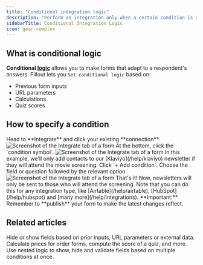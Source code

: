 ```yaml
---
title: "Conditional integration logic"
description: "Perform an integration only when a certain condition is met. Use conditional logic to create dynamic Fillout forms based on respondents' input."
sidebarTitle: Conditional Integration Logic
icon: gear-complex
---
```


## What is conditional logic

**Conditional** **[logic](/help)** allows you to make forms that adapt to a respondent's answers. Fillout lets you `Set conditional logic` based on:

- Previous form inputs
- URL parameters
- Calculations
- Quiz scores

## How to specify a condition

<Steps>
  <Step title="Open the integration">
    Head to **Integrate** and click your existing **connection**.
    <Frame>
      <img src="/images/logic/image-1.png" alt="Screenshot of the Integrate tab of a form" />
    </Frame>
  </Step>
  <Step title="Set a condition">
    At the bottom, click the `condition symbol`.
    <Frame>
      <img src="/images/logic/image-2.png" alt="Screenshot of the Integrate tab of a form" />
    </Frame>
      In this example, we'll only add contacts to our [Klaviyo](/help/klaviyo) newsletter if they will attend the movie screening. Click `+ Add condition`. Choose the field or question followed by the relevant option.
    <Frame>
      <img src="/images/logic/image-3.png" alt="Screenshot of the Integrate tab of a form" />
    </Frame>
    That's it! Now, newsletters will only be sent to those who will attend the screening. Note that you can do this for any integration type, like [Airtable](/help/airtable), [HubSpot](/help/hubspot) and [many more](/help/integrations).
  </Step>
</Steps>

<Check>
  **Important:** Remember to **publish** your form to make the latest changes reflect.
</Check>

## Related articles

<CardGroup cols={3}>
    <Card title="Conditionally hide fields" href="/help/conditional-hiding" icon="eye-slash" iconType="regular" color="#FFC738">
    Hide or show fields based on prior inputs, URL parameters or external data.
  </Card>
  <Card title="Calculations and variables" href="/help/calculations" icon="calculator-simple" iconType="regular" color="#FFC738">
    Calculate prices for order forms, compute the score of a quiz, and more.
  </Card>
    <Card title="Condition groups" href="/help/condition-logic-groups" icon="table-tree" iconType="regular" color="#FFC738">
    Use nested logic to show, hide and validate fields based on multiple conditions at once.
  </Card>
</CardGroup>
